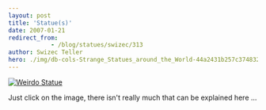 ```yaml
---
layout: post
title: 'Statue(s)'
date: 2007-01-21
redirect_from: 
            - /blog/statues/swizec/313
author: Swizec Teller
hero: ./img/db-cols-Strange_Statues_around_the_World-44a2431b257c3748321708.jpg
---
```

[![Weirdo Statue](./img/db-cols-Strange_Statues_around_the_World-44a2431b257c3748321708.jpg)](http://www.anvari.org/cols/Strange_Statues_around_the_World/44a2431b257c3748321708.html)

Just click on the image, there isn't really much that can be explained here ...